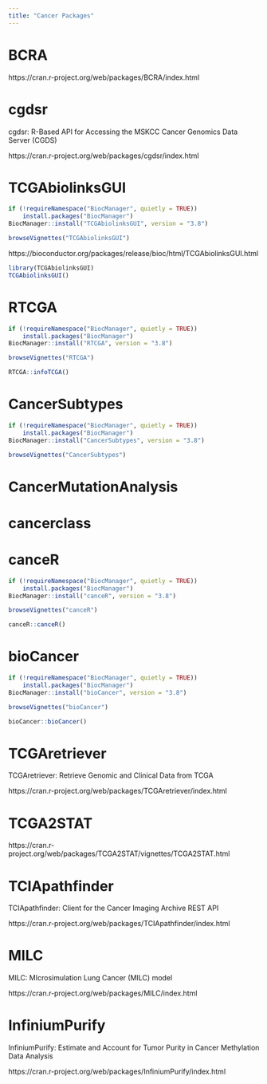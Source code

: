```yaml
---
title: "Cancer Packages"
---
```


# BCRA

https://cran.r-project.org/web/packages/BCRA/index.html


# cgdsr

cgdsr: R-Based API for Accessing the MSKCC Cancer Genomics Data Server (CGDS)

https://cran.r-project.org/web/packages/cgdsr/index.html


# TCGAbiolinksGUI

```r
if (!requireNamespace("BiocManager", quietly = TRUE))
    install.packages("BiocManager")
BiocManager::install("TCGAbiolinksGUI", version = "3.8")
```

```r
browseVignettes("TCGAbiolinksGUI")
```

https://bioconductor.org/packages/release/bioc/html/TCGAbiolinksGUI.html

```r
library(TCGAbiolinksGUI)
TCGAbiolinksGUI()
```



# RTCGA


```r
if (!requireNamespace("BiocManager", quietly = TRUE))
    install.packages("BiocManager")
BiocManager::install("RTCGA", version = "3.8")
```

```r
browseVignettes("RTCGA")
```

```r
RTCGA::infoTCGA()
```


# CancerSubtypes


```r
if (!requireNamespace("BiocManager", quietly = TRUE))
    install.packages("BiocManager")
BiocManager::install("CancerSubtypes", version = "3.8")
```



```r
browseVignettes("CancerSubtypes")
```



# CancerMutationAnalysis


# cancerclass


# canceR

```r
if (!requireNamespace("BiocManager", quietly = TRUE))
    install.packages("BiocManager")
BiocManager::install("canceR", version = "3.8")
```

```r
browseVignettes("canceR")
```

```r
canceR::canceR()
```


# bioCancer

```r
if (!requireNamespace("BiocManager", quietly = TRUE))
    install.packages("BiocManager")
BiocManager::install("bioCancer", version = "3.8")
```

```r
browseVignettes("bioCancer")
```

```r
bioCancer::bioCancer()
```



# TCGAretriever

TCGAretriever: Retrieve Genomic and Clinical Data from TCGA


https://cran.r-project.org/web/packages/TCGAretriever/index.html

# TCGA2STAT

https://cran.r-project.org/web/packages/TCGA2STAT/vignettes/TCGA2STAT.html


# TCIApathfinder

TCIApathfinder: Client for the Cancer Imaging Archive REST API


https://cran.r-project.org/web/packages/TCIApathfinder/index.html


# MILC

MILC: MIcrosimulation Lung Cancer (MILC) model

https://cran.r-project.org/web/packages/MILC/index.html

# InfiniumPurify


InfiniumPurify: Estimate and Account for Tumor Purity in Cancer Methylation Data Analysis

https://cran.r-project.org/web/packages/InfiniumPurify/index.html


